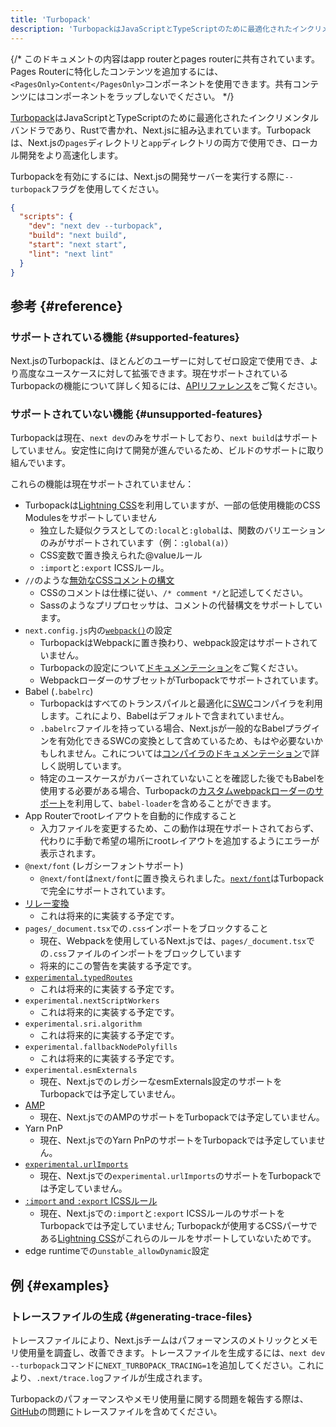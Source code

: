 ```yaml
---
title: 'Turbopack'
description: 'TurbopackはJavaScriptとTypeScriptのために最適化されたインクリメンタルバンドラであり、Rustで書かれ、Next.jsに組み込まれています。'
---
```


{/* このドキュメントの内容はapp routerとpages routerに共有されています。Pages Routerに特化したコンテンツを追加するには、`<PagesOnly>Content</PagesOnly>`コンポーネントを使用できます。共有コンテンツにはコンポーネントをラップしないでください。 */}

[Turbopack](https://turbo.build/pack)はJavaScriptとTypeScriptのために最適化されたインクリメンタルバンドラであり、Rustで書かれ、Next.jsに組み込まれています。Turbopackは、Next.jsの`pages`ディレクトリと`app`ディレクトリの両方で使用でき、ローカル開発をより高速化します。

Turbopackを有効にするには、Next.jsの開発サーバーを実行する際に`--turbopack`フラグを使用してください。

```json title="package.json" highlight={3}
{
  "scripts": {
    "dev": "next dev --turbopack",
    "build": "next build",
    "start": "next start",
    "lint": "next lint"
  }
}
```

## 参考 {#reference}

### サポートされている機能 {#supported-features}

Next.jsのTurbopackは、ほとんどのユーザーに対してゼロ設定で使用でき、より高度なユースケースに対して拡張できます。現在サポートされているTurbopackの機能について詳しく知るには、[APIリファレンス](/docs/app/api-reference/config/next-config-js/turbo)をご覧ください。

### サポートされていない機能 {#unsupported-features}

Turbopackは現在、`next dev`のみをサポートしており、`next build`はサポートしていません。安定性に向けて開発が進んでいるため、ビルドのサポートに取り組んでいます。

これらの機能は現在サポートされていません：

- Turbopackは[Lightning CSS](https://lightningcss.dev/)を利用していますが、一部の低使用機能のCSS Modulesをサポートしていません
  - 独立した疑似クラスとしての`:local`と`:global`は、関数のバリエーションのみがサポートされています（例：`:global(a)`）
  - CSS変数で置き換えられた@valueルール
  - `:import`と`:export` ICSSルール。
- `//`のような[無効なCSSコメントの構文](https://stackoverflow.com/questions/51843506/are-double-slash-comments-valid-in-css)
  - CSSのコメントは仕様に従い、`/* comment */`と記述してください。
  - Sassのようなプリプロセッサは、コメントの代替構文をサポートしています。
- `next.config.js`内の[`webpack()`](/docs/app/api-reference/config/next-config-js/webpack)の設定
  - TurbopackはWebpackに置き換わり、webpack設定はサポートされていません。
  - Turbopackの設定について[ドキュメンテーション](/docs/app/api-reference/config/next-config-js/turbo)をご覧ください。
  - WebpackローダーのサブセットがTurbopackでサポートされています。
- Babel (`.babelrc`)
  - Turbopackはすべてのトランスパイルと最適化に[SWC](/docs/architecture/nextjs-compiler#why-swc)コンパイラを利用します。これにより、Babelはデフォルトで含まれていません。
  - `.babelrc`ファイルを持っている場合、Next.jsが一般的なBabelプラグインを有効化できるSWCの変換として含めているため、もはや必要ないかもしれません。これについては[コンパイラのドキュメンテーション](/docs/architecture/nextjs-compiler#supported-features)で詳しく説明しています。
  - 特定のユースケースがカバーされていないことを確認した後でもBabelを使用する必要がある場合、Turbopackの[カスタムwebpackローダーのサポート](/docs/app/api-reference/config/next-config-js/turbo#configuring-webpack-loaders)を利用して、`babel-loader`を含めることができます。
- App Routerでrootレイアウトを自動的に作成すること
  - 入力ファイルを変更するため、この動作は現在サポートされておらず、代わりに手動で希望の場所にrootレイアウトを追加するようにエラーが表示されます。
- `@next/font` (レガシーフォントサポート)
  - `@next/font`は`next/font`に置き換えられました。[`next/font`](/docs/app/building-your-application/optimizing/fonts)はTurbopackで完全にサポートされています。
- [リレー変換](/docs/architecture/nextjs-compiler#relay)
  - これは将来的に実装する予定です。
- `pages/_document.tsx`での`.css`インポートをブロックすること
  - 現在、Webpackを使用しているNext.jsでは、`pages/_document.tsx`での`.css`ファイルのインポートをブロックしています
  - 将来的にこの警告を実装する予定です。
- [`experimental.typedRoutes`](https://nextjs.org/docs/app/api-reference/config/next-config-js/typedRoutes)
  - これは将来的に実装する予定です。
- `experimental.nextScriptWorkers`
  - これは将来的に実装する予定です。
- `experimental.sri.algorithm`
  - これは将来的に実装する予定です。
- `experimental.fallbackNodePolyfills`
  - これは将来的に実装する予定です。
- `experimental.esmExternals`
  - 現在、Next.jsでのレガシーなesmExternals設定のサポートをTurbopackでは予定していません。
- [AMP](https://nextjs.org/docs/canary/pages/building-your-application/configuring/amp)
  - 現在、Next.jsでのAMPのサポートをTurbopackでは予定していません。
- Yarn PnP
  - 現在、Next.jsでのYarn PnPのサポートをTurbopackでは予定していません。
- [`experimental.urlImports`](/docs/app/api-reference/config/next-config-js/urlImports)
  - 現在、Next.jsでの`experimental.urlImports`のサポートをTurbopackでは予定していません。
- [`:import` and `:export` ICSSルール](https://github.com/css-modules/icss)
  - 現在、Next.jsでの`:import`と`:export` ICSSルールのサポートをTurbopackでは予定していません; Turbopackが使用するCSSパーサである[Lightning CSS](https://lightningcss.dev/css-modules.html)がこれらのルールをサポートしていないためです。
- edge runtimeでの`unstable_allowDynamic`設定

## 例 {#examples}

### トレースファイルの生成 {#generating-trace-files}

トレースファイルにより、Next.jsチームはパフォーマンスのメトリックとメモリ使用量を調査し、改善できます。トレースファイルを生成するには、`next dev --turbopack`コマンドに`NEXT_TURBOPACK_TRACING=1`を追加してください。これにより、`.next/trace.log`ファイルが生成されます。

Turbopackのパフォーマンスやメモリ使用量に関する問題を報告する際は、[GitHub](https://github.com/vercel/next.js)の問題にトレースファイルを含めてください。
